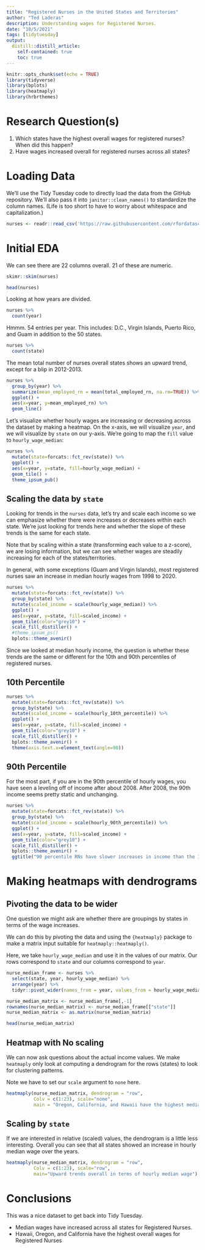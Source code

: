 ```yaml
---
title: "Registered Nurses in the United States and Territories"
author: "Ted Laderas"
description: Understanding wages for Registered Nurses.
date: "10/5/2021"
tags: [tidytuesday]
output: 
  distill::distill_article:
    self-contained: true
    toc: true
---
```


```r
knitr::opts_chunk$set(echo = TRUE)
library(tidyverse)
library(bplots)
library(heatmaply)
library(hrbrthemes)
```

# Research Question(s)

1. Which states have the highest overall wages for registered nurses? When did this happen?
1. Have wages increased overall for registered nurses across all states? 

# Loading Data

We'll use the Tidy Tuesday code to directly load the data from the GitHub repository. We'll also pass it into `janitor::clean_names()` to standardize the column names. (Life is too short to have to worry about whitespace and capitalization.)

```r
nurses <- readr::read_csv('https://raw.githubusercontent.com/rfordatascience/tidytuesday/master/data/2021/2021-10-05/nurses.csv') %>% janitor::clean_names()
```

# Initial EDA

We can see there are 22 columns overall. 21 of these are numeric. 

```r
skimr::skim(nurses)
```

```r
head(nurses)
```
Looking at how years are divided.

```r
nurses %>%
  count(year)
```

Hmmm. 54 entries per year. This includes: D.C., Virgin Islands, Puerto Rico, and Guam in addition to the 50 states.

```r
nurses %>%
  count(state)
```

The mean total number of nurses overall states shows an upward trend, except for a blip in 2012-2013.

```r
nurses %>%
  group_by(year) %>%
  summarize(mean_employed_rn = mean(total_employed_rn, na.rm=TRUE)) %>%
  ggplot() +
  aes(x=year, y=mean_employed_rn) %>%
  geom_line()
```
Let's visualize whether hourly wages are increasing or decreasing across the dataset by making a heatmap. On the x-axis, we will visualize `year`, and we will visualize by `state` on our y-axis. We're going to map the `fill` value to `hourly_wage_median`:

```r
nurses %>%
  mutate(state=forcats::fct_rev(state)) %>%
  ggplot() +
  aes(x=year, y=state, fill=hourly_wage_median) +
  geom_tile() +
  theme_ipsum_pub()
```

## Scaling the data by `state`

Looking for trends in the `nurses` data, let's try and scale each income so we can emphasize whether there were increases or decreases within each state. We're just looking for trends here and whether the slope of these trends is the same for each state.

Note that by scaling within a state (transforming each value to a z-score), we are losing information, but we can see whether wages are steadily increasing for each of the states/territories.

In general, with some exceptions (Guam and Virgin Islands), most registered nurses saw an increase in median hourly wages from 1998 to 2020.

```r
nurses %>%
  mutate(state=forcats::fct_rev(state)) %>%
  group_by(state) %>%
  mutate(scaled_income = scale(hourly_wage_median)) %>%
  ggplot() +
  aes(x=year, y=state, fill=scaled_income) +
  geom_tile(color="grey10") +
  scale_fill_distiller() +
  #theme_ipsum_ps()
  bplots::theme_avenir()
```

Since we looked at median hourly income, the question is whether these trends are the same or different for the 10th and 90th percentiles of registered nurses.

## 10th Percentile

```r
nurses %>%
  mutate(state=forcats::fct_rev(state)) %>%
  group_by(state) %>%
  mutate(scaled_income = scale(hourly_10th_percentile)) %>%
  ggplot() +
  aes(x=year, y=state, fill=scaled_income) +
  geom_tile(color="grey10") +
  scale_fill_distiller() +
  bplots::theme_avenir() +
  theme(axis.text.x=element_text(angle=90))
```

## 90th Percentile

For the most part, if you are in the 90th percentile of hourly wages, you have seen a leveling off of income after about 2008. After 2008, the 90th income seems pretty static and unchanging.


```r
nurses %>%
  mutate(state=forcats::fct_rev(state)) %>%
  group_by(state) %>%
  mutate(scaled_income = scale(hourly_90th_percentile)) %>%
  ggplot() +
  aes(x=year, y=state, fill=scaled_income) +
  geom_tile(color="grey10") +
  scale_fill_distiller() +
  bplots::theme_avenir() +
  ggtitle("90 percentile RNs have slower increases in income than the 10%")
```

# Making heatmaps with dendrograms

## Pivoting the data to be wider

One question we might ask are whether there are groupings by states in terms of the wage increases. 

We can do this by pivoting the data and using the `{heatmaply}` package to make a matrix input suitable for `heatmaply::heatmaply()`.

Here, we take `hourly_wage_median` and use it in the values of our matrix. Our rows correspond to `state` and our columns correspond to `year`.

```r
nurse_median_frame <- nurses %>%
  select(state, year, hourly_wage_median) %>%
  arrange(year) %>%
  tidyr::pivot_wider(names_from = year, values_from = hourly_wage_median) 

nurse_median_matrix <- nurse_median_frame[,-1]
rownames(nurse_median_matrix) <- nurse_median_frame[["state"]]
nurse_median_matrix <- as.matrix(nurse_median_matrix)

head(nurse_median_matrix)
```

## Heatmap with No scaling

We can now ask questions about the actual income values. We make `heatmaply` only look at computing a dendrogram for the rows (states) to look for clustering patterns. 

Note we have to set our `scale` argument to `none` here. 

```r
heatmaply(nurse_median_matrix, dendrogram = "row", 
          Colv = c(1:23), scale="none",
          main = "Oregon, California, and Hawaii have the highest median wage from 2017-2020")
```

## Scaling by `state`

If we are interested in relative (scaled) values, the dendrogram is a little less interesting. Overall you can see that all states showed an increase in hourly median wage over the years. 

```r
heatmaply(nurse_median_matrix, dendrogram = "row", 
          Colv = c(1:23), scale="row", 
          main="Upward trends overall in terms of hourly median wage")
```

# Conclusions

This was a nice dataset to get back into Tidy Tuesday. 

- Median wages have increased across all states for Registered Nurses.
- Hawaii, Oregon, and California have the highest overall wages for Registered Nurses